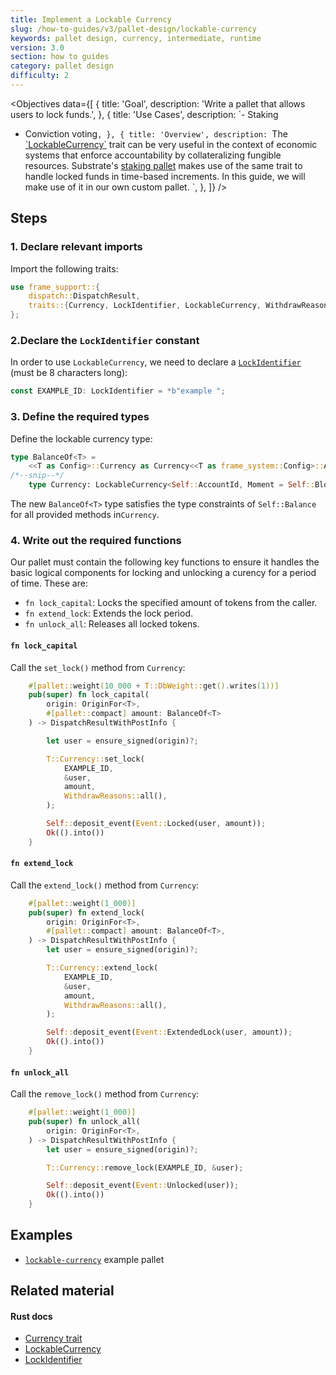 ```yaml
---
title: Implement a Lockable Currency
slug: /how-to-guides/v3/pallet-design/lockable-currency
keywords: pallet design, currency, intermediate, runtime
version: 3.0 
section: how to guides
category: pallet design
difficulty: 2
---
```


<Objectives
  data={[
    {
      title: 'Goal',
      description: 'Write a pallet that allows users to lock funds.',
    },
    {
      title: 'Use Cases',
      description:
`- Staking
- Conviction voting`,
    },
    {
      title: 'Overview',
      description:
        `The [\`LockableCurrency\`](/rustdocs/latest/frame_support/traits/trait.LockableCurrency.html) trait can be very useful in the context of economic systems that enforce accountability by collateralizing fungible resources.
		Substrate's [staking pallet](/rustdocs/latest/pallet_staking/index.html) makes use of the same trait to handle locked funds in time-based increments. In
		this guide, we will make use of it in our own custom pallet.
		`,
    },
  ]}
/>

## Steps

### 1. Declare relevant imports

Import the following traits:

```rust
use frame_support::{
	dispatch::DispatchResult,
	traits::{Currency, LockIdentifier, LockableCurrency, WithdrawReasons},
};
```

### 2.Declare the `LockIdentifier` constant

In order to use `LockableCurrency`, we need to declare a [`LockIdentifier`][lockidentifier-rustdocs] (must be 8 characters long):

```rust
const EXAMPLE_ID: LockIdentifier = *b"example ";
```

### 3. Define the required types

Define the lockable currency type:

```rust
type BalanceOf<T> =
	<<T as Config>::Currency as Currency<<T as frame_system::Config>::AccountId>>::Balance;
/*--snip--*/
	type Currency: LockableCurrency<Self::AccountId, Moment = Self::BlockNumber>;
```

The new `BalanceOf<T>` type satisfies the type constraints of `Self::Balance` for all provided
methods in`Currency`.

### 4. Write out the required functions

Our pallet must contain the following key functions to ensure it handles the basic logical components for locking and
unlocking a curency for a period of time. These are:

- `fn lock_capital`: Locks the specified amount of tokens from the caller.
- `fn extend_lock`: Extends the lock period.
- `fn unlock_all`: Releases all locked tokens.

#### `fn lock_capital`

Call the `set_lock()` method from `Currency`:

```rust
	#[pallet::weight(10_000 + T::DbWeight::get().writes(1))]
	pub(super) fn lock_capital(
		origin: OriginFor<T>,
		#[pallet::compact] amount: BalanceOf<T>
	) -> DispatchResultWithPostInfo {

		let user = ensure_signed(origin)?;

		T::Currency::set_lock(
			EXAMPLE_ID,
			&user,
			amount,
			WithdrawReasons::all(),
		);

		Self::deposit_event(Event::Locked(user, amount));
		Ok(().into())
	}
```

#### `fn extend_lock`

Call the `extend_lock()` method from `Currency`:

```rust
	#[pallet::weight(1_000)]
	pub(super) fn extend_lock(
		origin: OriginFor<T>,
		#[pallet::compact] amount: BalanceOf<T>,
	) -> DispatchResultWithPostInfo {
		let user = ensure_signed(origin)?;

		T::Currency::extend_lock(
			EXAMPLE_ID,
			&user,
			amount,
			WithdrawReasons::all(),
		);

		Self::deposit_event(Event::ExtendedLock(user, amount));
		Ok(().into())
	}
```

#### `fn unlock_all`

Call the `remove_lock()` method from `Currency`:

```rust
	#[pallet::weight(1_000)]
	pub(super) fn unlock_all(
		origin: OriginFor<T>,
	) -> DispatchResultWithPostInfo {
		let user = ensure_signed(origin)?;

		T::Currency::remove_lock(EXAMPLE_ID, &user);

		Self::deposit_event(Event::Unlocked(user));
		Ok(().into())
	}
```

## Examples

- [`lockable-currency`](https://github.com/substrate-developer-hub/substrate-how-to-guides/blob/main/example-code/template-node/pallets/lockable-currency/src/lib.rs) example pallet

## Related material

#### Rust docs

- [Currency trait](/rustdocs/latest/frame_support/traits/trait.Currency.html)
- [LockableCurrency][lockable-rustdocs]
- [LockIdentifier][lockidentifier-rustdocs]

[lockable-rustdocs]: /rustdocs/latest/frame_support/traits/trait.LockableCurrency.html
[lockidentifier-rustdocs]: /rustdocs/latest/frame_support/traits/type.LockIdentifier.html
